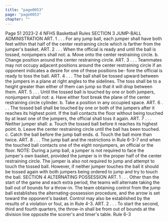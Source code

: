 ```yaml
---
title: "page0053"
page: "page0053"
chapter: ""
---
```


Page 51 2023-2 4 NFHS Basketball Rules SECTION 3 JUMP-BALL ADMINISTRATION ART. 1 . . . For any jump ball, each jumper shall have both feet within that half of the center restraining circle which is farther from the jumper's basket. ART. 2 . . . When the official is ready and until the ball is tossed, nonjumpers shall not: a. Move onto the center restraining circle. b. Change position around the center restraining circle. ART. 3 . . . Teammates may not occupy adjacent positions around the center restraining circle if an opponent indicates a desire for one of these positions be- fore the official is ready to toss the ball. ART. 4 . . . The ball shall be tossed upward between the jumpers in a plane at right angles to the sidelines. The toss shall be to a height greater than either of them can jump so that it will drop between them. ART. 5 . . . Until the tossed ball is touched by one or both jumpers, nonjumpers shall not: a. Have either foot break the plane of the center restraining circle cylinder. b. Take a position in any occupied space. ART. 6 . . . The tossed ball shall be touched by one or both of the jumpers after it reaches its highest point. If the ball contacts the floor without being touched by at least one of the jumpers, the official shall toss it again. ART. 7 . . . Neither jumper shall: a. Touch the tossed ball before it reaches its highest point. b. Leave the center restraining circle until the ball has been touched. c. Catch the ball before the jump ball ends. d. Touch the ball more than twice. ART. 8 . . . The jump ball and the restrictions in Rule 6-3-7 end when the touched ball contacts one of the eight nonjumpers, an official or the floor. NOTE: During a jump ball, a jumper is not required to face the jumper's own basket, provided the jumper is in the proper half of the center restraining circle. The jumper is also not required to jump and attempt to touch the tossed ball. However, if neither jumper touches the ball it should be tossed again with both jumpers being ordered to jump and try to touch the ball. SECTION 4 ALTERNATING POSSESSION ART. 1 . . . Other than the start of the game and each extra period, the teams will alternate taking the ball out of bounds for a throw-in. The team obtaining control from the jump ball establishes the alternating-possession procedure, and the arrow is set toward the opponent's basket. Control may also be established by the results of a violation or foul, as in Rule 4-3. ART. 2 . . . To start the second, third and fourth quarters, the throw-in shall be from out of bounds at the division line opposite the scorer's and timer's table. Rule 6-3
